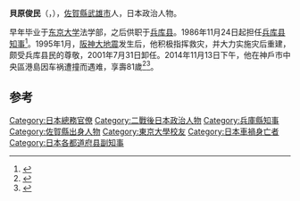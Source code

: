 {{Infobox Officeholder
|name= 貝原 俊民
|original_name= 
|image=
|imagesize         =
|smallimage        =
|caption           =
|order             = 
| office= {{flagicon|Hyogo}}第11-14任民選[[兵庫縣知事列表|兵庫縣知事]]
| term_start = 1986年11月24日
| term_end = 2001年7月31日
| predecessor = {{link-ja|坂井時忠|坂井時忠}}
| successor = [[井戶敏三|井戶敏三]]
|birth_date        = {{birth date|1933|8|24}}
|birth_place       = {{JPN}}[[佐賀縣|佐賀縣]][[杵島郡|杵島郡]]（現[[武雄市|武雄市]]）
|death_date        = {{death date and age|2014|11|13|1933|8|24}}
|death_place       = {{JPN}}[[兵庫縣|兵庫縣]][[神戶市|神戶市]][[中央区_(神戶市)|中央区]]
|party             = [[無党籍|無党籍]]
|spouse            =
|relatives= 
|alma_mater        = [[東京大学|東京大学]]法学部
|website=
}}
'''貝原俊民'''（{{jpn|j=貝原 俊民|hg=かいはら としたみ|rm=Kaihara Toshitami}}，{{bd|1933年|8月24日|2014年|11月13日|Kaihara Toshitami}}），[[佐賀縣|佐賀縣]][[武雄市|武雄市]]人，日本政治人物。

早年毕业于[[东京大学|东京大学]]法学部，之后供职于[[兵库县|兵库县]]。1986年11月24日起担任[[兵库县知事|兵库县知事]]<ref>{{cite news|title=2014-贝原俊民：福岛核辐射控制工程约6～9月结束 ---- 控制工程11-14|url=http://www.zidonghua.com.cn/news/detail.asp?id=42729|accessdate=2014-11-14|newspaper=贝原俊民：福岛核辐射控制工程约6～9月结束 ---- 控制工程|archive-date=2019-06-06|archive-url=https://web.archive.org/web/20190606012700/http://www.zidonghua.com.cn/news/detail.asp?id=42729|dead-url=no}}</ref>。1995年1月，[[阪神大地震|阪神大地震]]发生后，他积极指挥救灾，并大力实施灾后重建，颇受兵库县民的尊敬，2001年7月31日卸任。2014年11月13日下午，他在神戶市中央區港島因车祸遭撞而遇难，享壽81歲<ref>{{cite news|title=兵库县前知事贝原遇车祸死亡|url=http://www.weilan.com.cn/news/70068.html|accessdate=2014-11-14|newspaper=蔚蓝日本|archive-url=https://web.archive.org/web/20141129011424/http://www.weilan.com.cn/news/70068.html|archive-date=2014-11-29|dead-url=yes}}</ref><ref>{{cite news|title=日本向中方赠送阪神地震重建资料|url=http://news.163.com/08/0612/17/4E8NH2570001124J.html|accessdate=2014-11-14|newspaper=网易|archive-url=https://web.archive.org/web/20141129015718/http://news.163.com/08/0612/17/4E8NH2570001124J.html|archive-date=2014-11-29|dead-url=yes}}</ref>。

==参考==
{{reflist}}

{{兵庫縣知事}}
{{日本人物小作品}}

{{DEFAULTSORT:Kaihara Toshitami}}
[[Category:日本總務官僚|Category:日本總務官僚]]
[[Category:二戰後日本政治人物|Category:二戰後日本政治人物]]
[[Category:兵庫縣知事|Category:兵庫縣知事]]
[[Category:佐賀縣出身人物|Category:佐賀縣出身人物]]
[[Category:東京大學校友|Category:東京大學校友]]
[[Category:日本車禍身亡者|Category:日本車禍身亡者]]
[[Category:日本各都道府县副知事|Category:日本各都道府县副知事]]